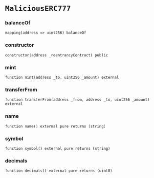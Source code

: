 # `MaliciousERC777`

### balanceOf

```solidity
mapping(address => uint256) balanceOf
```

### constructor

```solidity
constructor(address _reentrancyContract) public
```

### mint

```solidity
function mint(address _to, uint256 _amount) external
```

### transferFrom

```solidity
function transferFrom(address _from, address _to, uint256 _amount) external
```

### name

```solidity
function name() external pure returns (string)
```

### symbol

```solidity
function symbol() external pure returns (string)
```

### decimals

```solidity
function decimals() external pure returns (uint8)
```

